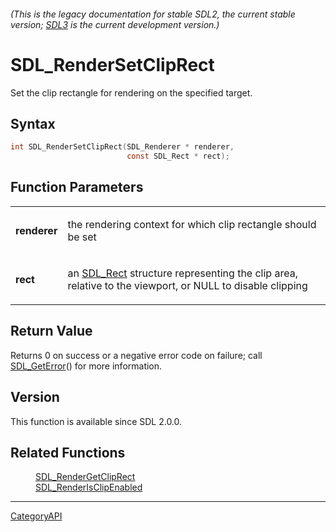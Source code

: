 ====== (This is the legacy documentation for stable SDL2, the current stable version; [https://wiki.libsdl.org/SDL3/ SDL3] is the current development version.) ======
= SDL_RenderSetClipRect =

Set the clip rectangle for rendering on the specified target.

== Syntax ==

<syntaxhighlight lang='c'>
int SDL_RenderSetClipRect(SDL_Renderer * renderer,
                          const SDL_Rect * rect);
</syntaxhighlight>

== Function Parameters ==

{|
|'''renderer'''
|the rendering context for which clip rectangle should be set
|-
|'''rect'''
|an [[SDL_Rect]] structure representing the clip area, relative to the viewport, or NULL to disable clipping
|}

== Return Value ==

Returns 0 on success or a negative error code on failure; call
[[SDL_GetError]]() for more information.

== Version ==

This function is available since SDL 2.0.0.

== Related Functions ==

:[[SDL_RenderGetClipRect]]
:[[SDL_RenderIsClipEnabled]]

----
[[CategoryAPI]]


